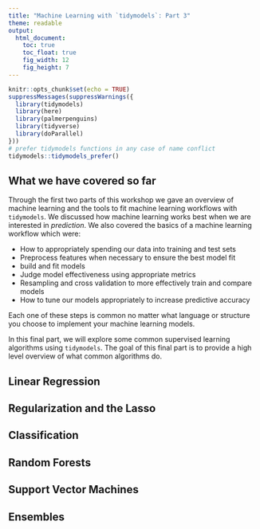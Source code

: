 ```yaml
---
title: "Machine Learning with `tidymodels`: Part 3" 
theme: readable
output:
  html_document:
    toc: true
    toc_float: true
    fig_width: 12
    fig_height: 7
---
```


```r
knitr::opts_chunk$set(echo = TRUE)
suppressMessages(suppressWarnings({ 
  library(tidymodels)
  library(here)
  library(palmerpenguins)
  library(tidyverse)
  library(doParallel)
}))
# prefer tidymodels functions in any case of name conflict
tidymodels::tidymodels_prefer() 
```

## What we have covered so far 

Through the first two parts of this workshop we gave an overview of machine learning and the tools to fit machine learning workflows with `tidymodels`. We discussed how machine learning works best when we are interested in *prediction*. We also covered the basics of a machine learning workflow which were:

- How to appropriately spending our data into training and test sets
- Preprocess features when necessary to ensure the best model fit 
- build and fit models 
- Judge model effectiveness using appropriate metrics
- Resampling and cross validation to more effectively train and compare models
- How to tune our models appropriately to increase predictive accuracy

Each one of these steps is common no matter what language or structure you choose to implement your machine learning models. 

In this final part, we will explore some common supervised learning algorithms using `tidymodels`. The goal of this final part is to provide a high level overview of what common algorithms do.  

## Linear Regression

## Regularization and the Lasso

## Classification 

## Random Forests 

## Support Vector Machines

## Ensembles